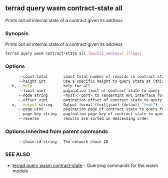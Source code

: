 ## terrad query wasm contract-state all

Prints out all internal state of a contract given its address

### Synopsis

Prints out all internal state of a contract given its address

```sh Terrad
terrad query wasm contract-state all [bech32_address] [flags]
```

### Options

```sh Terrad
      --count-total       count total number of records in contract state to query for
      --height int        Use a specific height to query state at (this can error if the node is pruning state)
  -h, --help              help for all
      --limit uint        pagination limit of contract state to query for (default 100)
      --node string       <host>:<port> to Tendermint RPC interface for this chain (default "tcp://localhost:26657")
      --offset uint       pagination offset of contract state to query for
  -o, --output string     Output format (text|json) (default "text")
      --page uint         pagination page of contract state to query for. This sets offset to a multiple of limit (default 1)
      --page-key string   pagination page-key of contract state to query for
      --reverse           results are sorted in descending order
```

### Options inherited from parent commands

```
      --chain-id string   The network chain ID
```

### SEE ALSO

* [terrad query wasm contract-state](terrad_query_wasm_contract-state.md)	 - Querying commands for the wasm module


